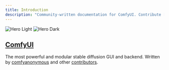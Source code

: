 ```yaml
---
title: Introduction
description: "Community-written documentation for ComfyUI. Contribute [here](https://github.com/Comfy-Org/docs)."
---
```


<img
  className="block dark:hidden"
  src="/images/comfyui_screenshot.png"
  alt="Hero Light"
/>
<img
  className="hidden dark:block"
  src="/images/comfyui_screenshot.png"
  alt="Hero Dark"
/>

## [ComfyUI](https://github.com/comfyanonymous/ComfyUI)

The most powerful and modular stable diffusion GUI and backend. Written by [comfyanonymous](https://github.com/comfyanonymous) and other [contributors](https://github.com/comfyanonymous/ComfyUI/graphs/contributors).
